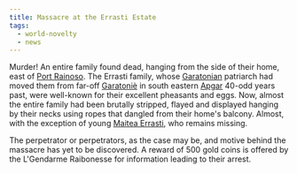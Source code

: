 ```yaml
---
title: Massacre at the Errasti Estate
tags:
  - world-novelty
  - news
---
```


Murder! An entire family found dead, hanging from the side of their home, east
of [Port Rainoso](../locations/port-rainoso.mdx). The Errasti family, whose
[Garatonian](../ethnicities/garatonian.mdx) patriarch had moved them from
far-off [Garatoniè](../locations/garatonie.mdx) in south eastern
[Apgar](../locations/apgar.mdx) 40-odd years past, were well-known for their
excellent pheasants and eggs. Now, almost the entire family had been brutally
stripped, flayed and displayed hanging by their necks using ropes that dangled
from their home's balcony. Almost, with the exception of young
[Maitea Errasti](../characters/maitea-errasti.mdx), who remains missing. 

The perpetrator or perpetrators, as the case may be, and motive behind the
massacre has yet to be discovered. A reward of 500 gold coins is offered by the
L'Gendarme Raibonesse for information leading to their arrest.
